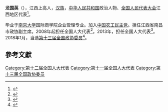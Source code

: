 '''龙国英'''（{{bd|1967年||}}），江西上高人，[[汉族|汉族]]，[[中华人民共和国|中华人民共和国]]政治人物、[[全国人民代表大会|全国人民代表大会]]江西地区代表<ref>{{cite web|author=新华网|title=第十一届全国人大代表|url=http://news.xinhuanet.com/ziliao/2008-03/03/content_7708230.htm?node=36628|publisher=新华网|accessdate=2014-01-07|archive-date=2014-01-10|archive-url=https://web.archive.org/web/20140110211415/http://news.xinhuanet.com/ziliao/2008-03/03/content_7708230.htm?node=36628|dead-url=no}}</ref>。

毕业于[[南京大学|南京大学]]国际商学院企业管理专业。加入[[中国农工民主党|中国农工民主党]]。担任江西省南昌市政协副主席。2008年起担任全国人大代表<ref>{{cite news|title=全国人大代表信息-龙国英|url= http://210.82.31.1:8084/delegate/viewDelegate.action?dbid=111135|accessdate=2013-04-05|newspaper=全国人大网|archive-url=https://web.archive.org/web/20140407062813/http://www.npc.gov.cn/delegate/viewDelegate.action?dbid=111135|archive-date=2014-04-07|dead-url=yes}}</ref>。2013年，担任全国人大代表<ref>{{cite news|title=全国人大代表信息-龙国英|url= http://210.82.31.1:8084/delegate/viewDelegate.action?dbid=121105|accessdate=2013-04-05|newspaper=全国人大网|archive-url=https://web.archive.org/web/20140407062806/http://www.npc.gov.cn/delegate/viewDelegate.action?dbid=121105|archive-date=2014-04-07|dead-url=yes}}</ref>。2018年1月，当选[[中国人民政治协商会议第十三届全国委员会委员名单|第十三届全国政协委员]]<ref>{{Cite web|url=http://sports.163.com/18/0126/06/D92BRKK400051C89.html|title=中国人民政治协商会议第十三届全国委员会委员名单|accessdate=2018-01-26|last=|work=网易|archive-url=https://web.archive.org/web/20180127143232/http://sports.163.com/18/0126/06/D92BRKK400051C89.html|archive-date=2018-01-27|dead-url=yes}}</ref>。

==參考文獻==
{{reflist}}

[[Category:第十二届全国人大代表|Category:第十二届全国人大代表]]
[[Category:第十一届全国人大代表|Category:第十一届全国人大代表]]
[[Category:第十三届全国政协委员|Category:第十三届全国政协委员]]


{{中国政治人物小作品}}